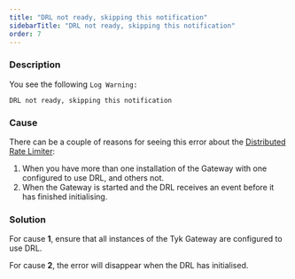 ```yaml
---
title: "DRL not ready, skipping this notification"
sidebarTitle: "DRL not ready, skipping this notification"
order: 7
---
```


### Description

You see the following `Log Warning:`

`DRL not ready, skipping this notification`


### Cause

There can be a couple of reasons for seeing this error about the [Distributed Rate Limiter](/basic-config-and-security/control-limit-traffic/rate-limiting#distributed-rate-limiter-drl):

 1. When you have more than one installation of the Gateway with one configured to use DRL, and others not.
 2. When the Gateway is started and the DRL receives an event before it has finished initialising.

### Solution

For cause **1**, ensure that all instances of the Tyk Gateway are configured to use DRL.

For cause **2**, the error will disappear when the DRL has initialised. 